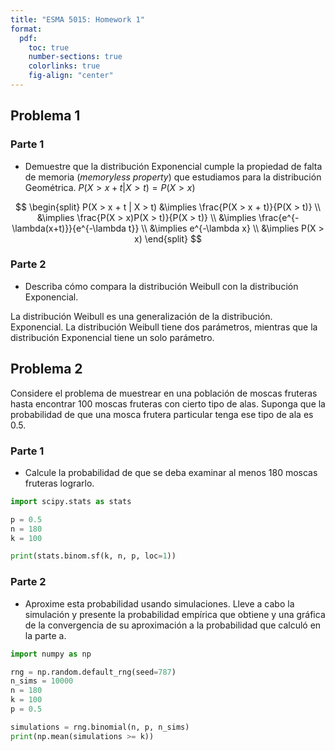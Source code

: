```yaml
---
title: "ESMA 5015: Homework 1"
format:
  pdf:
    toc: true
    number-sections: true
    colorlinks: true
    fig-align: "center"
---
```


## Problema 1

### Parte 1

- Demuestre que la distribución Exponencial cumple la propiedad de 
  falta de memoria (*memoryless property*) que estudiamos para la 
  distribución Geométrica. $P(X > x + t | X > t) = P(X > x)$

$$
\begin{split}
P(X > x + t | X > t) &\implies \frac{P(X > x + t)}{P(X > t)} \\
&\implies \frac{P(X > x)P(X > t)}{P(X > t)} \\
&\implies \frac{e^{-\lambda(x+t)}}{e^{-\lambda t}} \\
&\implies e^{-\lambda x} \\
&\implies P(X > x)
\end{split}
$$

### Parte 2

- Describa cómo compara la distribución Weibull con la distribución 
  Exponencial.

La distribución Weibull es una generalización de la distribución.
Exponencial. La distribución Weibull tiene dos parámetros, mientras 
que la distribución Exponencial tiene un solo parámetro.

## Problema 2

Considere el problema de muestrear en una población de moscas fruteras hasta encontrar 100
moscas fruteras con cierto tipo de alas. Suponga que la probabilidad de que una mosca
frutera particular tenga ese tipo de ala es 0.5.

### Parte 1 

- Calcule la probabilidad de que se deba examinar al menos 180 moscas fruteras
  lograrlo.
```python
import scipy.stats as stats

p = 0.5
n = 180
k = 100

print(stats.binom.sf(k, n, p, loc=1))
```

### Parte 2

- Aproxime esta probabilidad usando simulaciones. Lleve a cabo la simulación y presente la
probabilidad empírica que obtiene y una gráfica de la convergencia de su aproximación a
la probabilidad que calculó en la parte a.

```python
import numpy as np

rng = np.random.default_rng(seed=787)
n_sims = 10000
n = 180
k = 100
p = 0.5

simulations = rng.binomial(n, p, n_sims)
print(np.mean(simulations >= k))
```

